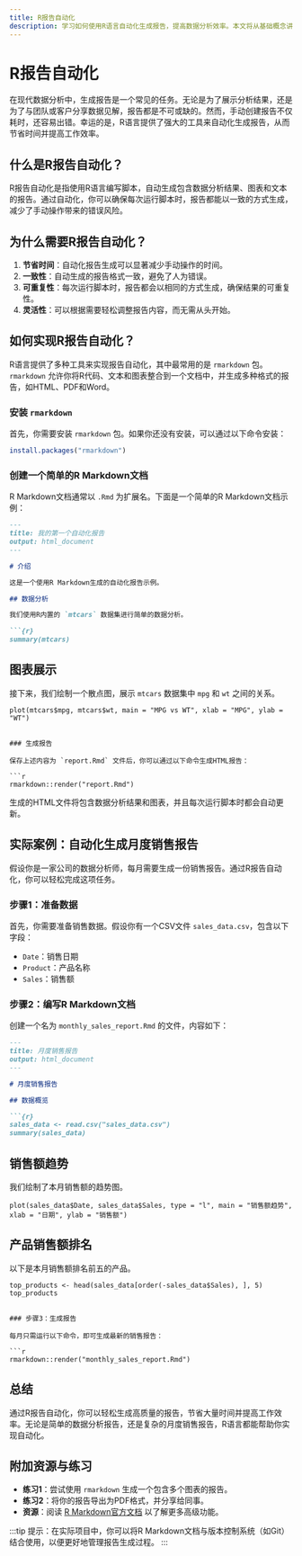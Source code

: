```yaml
---
title: R报告自动化
description: 学习如何使用R语言自动化生成报告，提高数据分析效率。本文将从基础概念讲起，逐步引导你掌握R报告自动化的技巧。
---
```


# R报告自动化

在现代数据分析中，生成报告是一个常见的任务。无论是为了展示分析结果，还是为了与团队或客户分享数据见解，报告都是不可或缺的。然而，手动创建报告不仅耗时，还容易出错。幸运的是，R语言提供了强大的工具来自动化生成报告，从而节省时间并提高工作效率。

## 什么是R报告自动化？

R报告自动化是指使用R语言编写脚本，自动生成包含数据分析结果、图表和文本的报告。通过自动化，你可以确保每次运行脚本时，报告都能以一致的方式生成，减少了手动操作带来的错误风险。

## 为什么需要R报告自动化？

1. **节省时间**：自动化报告生成可以显著减少手动操作的时间。
2. **一致性**：自动生成的报告格式一致，避免了人为错误。
3. **可重复性**：每次运行脚本时，报告都会以相同的方式生成，确保结果的可重复性。
4. **灵活性**：可以根据需要轻松调整报告内容，而无需从头开始。

## 如何实现R报告自动化？

R语言提供了多种工具来实现报告自动化，其中最常用的是 `rmarkdown` 包。`rmarkdown` 允许你将R代码、文本和图表整合到一个文档中，并生成多种格式的报告，如HTML、PDF和Word。

### 安装 `rmarkdown`

首先，你需要安装 `rmarkdown` 包。如果你还没有安装，可以通过以下命令安装：

```r
install.packages("rmarkdown")
```

### 创建一个简单的R Markdown文档

R Markdown文档通常以 `.Rmd` 为扩展名。下面是一个简单的R Markdown文档示例：

```markdown
---
title: 我的第一个自动化报告
output: html_document
---

# 介绍

这是一个使用R Markdown生成的自动化报告示例。

## 数据分析

我们使用R内置的 `mtcars` 数据集进行简单的数据分析。

```{r}
summary(mtcars)
```

## 图表展示

接下来，我们绘制一个散点图，展示 `mtcars` 数据集中 `mpg` 和 `wt` 之间的关系。

```{r}
plot(mtcars$mpg, mtcars$wt, main = "MPG vs WT", xlab = "MPG", ylab = "WT")
```
```

### 生成报告

保存上述内容为 `report.Rmd` 文件后，你可以通过以下命令生成HTML报告：

```r
rmarkdown::render("report.Rmd")
```

生成的HTML文件将包含数据分析结果和图表，并且每次运行脚本时都会自动更新。

## 实际案例：自动化生成月度销售报告

假设你是一家公司的数据分析师，每月需要生成一份销售报告。通过R报告自动化，你可以轻松完成这项任务。

### 步骤1：准备数据

首先，你需要准备销售数据。假设你有一个CSV文件 `sales_data.csv`，包含以下字段：

- `Date`：销售日期
- `Product`：产品名称
- `Sales`：销售额

### 步骤2：编写R Markdown文档

创建一个名为 `monthly_sales_report.Rmd` 的文件，内容如下：

```markdown
---
title: 月度销售报告
output: html_document
---

# 月度销售报告

## 数据概览

```{r}
sales_data <- read.csv("sales_data.csv")
summary(sales_data)
```

## 销售额趋势

我们绘制了本月销售额的趋势图。

```{r}
plot(sales_data$Date, sales_data$Sales, type = "l", main = "销售额趋势", xlab = "日期", ylab = "销售额")
```

## 产品销售额排名

以下是本月销售额排名前五的产品。

```{r}
top_products <- head(sales_data[order(-sales_data$Sales), ], 5)
top_products
```
```

### 步骤3：生成报告

每月只需运行以下命令，即可生成最新的销售报告：

```r
rmarkdown::render("monthly_sales_report.Rmd")
```

## 总结

通过R报告自动化，你可以轻松生成高质量的报告，节省大量时间并提高工作效率。无论是简单的数据分析报告，还是复杂的月度销售报告，R语言都能帮助你实现自动化。

## 附加资源与练习

- **练习1**：尝试使用 `rmarkdown` 生成一个包含多个图表的报告。
- **练习2**：将你的报告导出为PDF格式，并分享给同事。
- **资源**：阅读 [R Markdown官方文档](https://rmarkdown.rstudio.com/) 以了解更多高级功能。

:::tip
提示：在实际项目中，你可以将R Markdown文档与版本控制系统（如Git）结合使用，以便更好地管理报告生成过程。
:::
